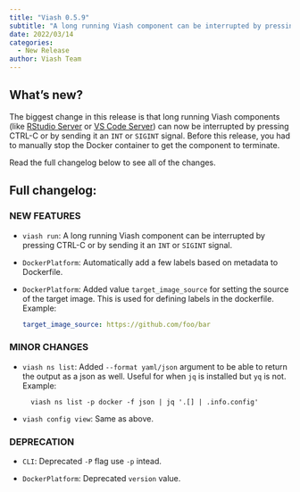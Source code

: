 ```yaml
---
title: "Viash 0.5.9"
subtitle: "A long running Viash component can be interrupted by pressing CTRL-C or by sending it an INT or SIGINT signal"
date: 2022/03/14
categories:
  - New Release
author: Viash Team
---
```


## What's new?

The biggest change in this release is that long running Viash components (like [RStudio Server](/guides/component_cookbook/rstudioserver/) or [VS Code Server](/guides/component_cookbook/vscodeserver/)) can now be interrupted by pressing CTRL-C or by sending it an `INT` or `SIGINT` signal. Before this release, you had to manually stop the Docker container to get the component to terminate. 

Read the full changelog below to see all of the changes.

## Full changelog:

### NEW FEATURES

* `viash run`: A long running Viash component can be interrupted by pressing 
  CTRL-C or by sending it an `INT` or `SIGINT` signal.

* `DockerPlatform`: Automatically add a few labels based on metadata to Dockerfile.

* `DockerPlatform`: Added value `target_image_source` for setting the source of 
  the target image. This is used for defining labels in the dockerfile.
  Example:
  ```yaml
  target_image_source: https://github.com/foo/bar
  ```

### MINOR CHANGES

* `viash ns list`: Added `--format yaml/json` argument to be able to return the
  output as a json as well. Useful for when `jq` is installed but `yq` is not. Example:
  ```
    viash ns list -p docker -f json | jq '.[] | .info.config'
  ```

* `viash config view`: Same as above.

### DEPRECATION

* `CLI`: Deprecated `-P` flag use `-p` intead.

* `DockerPlatform`: Deprecated `version` value.